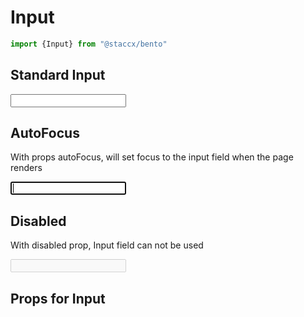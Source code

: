 
<Meta title="Components|Forms/Input/Input" component={Input}/>


# Input


```javascript
import {Input} from "@staccx/bento"
```

## Standard Input

<Preview>
  <Story name="Standard">
   <Input label={"Input"} />
  </Story>
</Preview>


## AutoFocus
With props autoFocus, will set focus to the input field when the page renders

<Preview>
  <Story name="AutoFocus">
   <Input label={"Input"}  autoFocus/>
  </Story>
</Preview>

## Disabled
With disabled prop, Input field can not be used

<Preview>
  <Story name="Disabled">
   <Input label={"Input"}  disabled/>
  </Story>
</Preview>


## Props for Input
<Props of={Input} />
